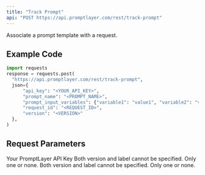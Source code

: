 ```yaml
---
title: "Track Prompt"
api: "POST https://api.promptlayer.com/rest/track-prompt"
---
```


Associate a prompt template with a request.

## Example Code
```python
import requests
response = requests.post(
  "https://api.promptlayer.com/rest/track-prompt",
  json={
      "api_key": "<YOUR_API_KEY>",
      "prompt_name": "<PROMPT_NAME>",
      "prompt_input_variables": {"variable1": "value1", "variable2": "value2"},
      "request_id": "<REQUEST_ID>",
      "version": "<VERSION>"
  },
)
```

## Request Parameters

<ParamField body="prompt_name" type="string" constraints="min_length=1">
</ParamField>
<ParamField body="prompt_input_variables" type="object" optional="true">
</ParamField>
<ParamField body="api_key" type="string" constraints="min_length=1">
    Your PromptLayer API Key
</ParamField>
<ParamField body="request_id" type="int">
</ParamField>
<ParamField body="version" type="int" optional="true">
Both version and label cannot be specified. Only one or none.
</ParamField>
<ParamField body="label" type="string" constraints="min_length=1, max_length=512" optional="true">
Both version and label cannot be specified. Only one or none.
</ParamField>